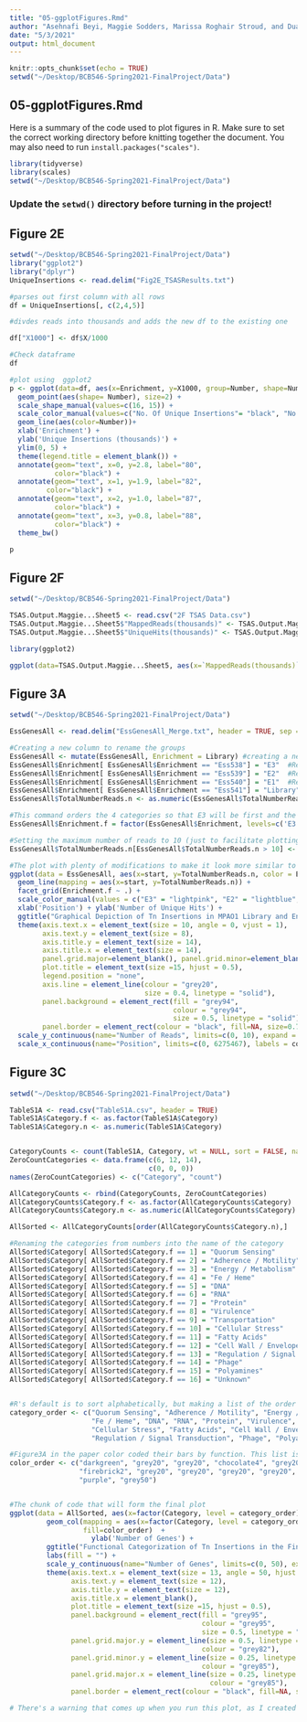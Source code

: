 ```yaml
---
title: "05-ggplotFigures.Rmd"
author: "Asehnafi Beyi, Maggie Sodders, Marissa Roghair Stroud, and Dua Vang"
date: "5/3/2021"
output: html_document
---
```


```r
knitr::opts_chunk$set(echo = TRUE)
setwd("~/Desktop/BCB546-Spring2021-FinalProject/Data")

```

## 05-ggplotFigures.Rmd

Here is a summary of the code used to plot figures in R. Make sure to set the correct working directory before knitting together the document. You may also need to run `install.packages("scales")`. 

```r
library(tidyverse)
library(scales)
setwd("~/Desktop/BCB546-Spring2021-FinalProject/Data")
```

### Update the `setwd()` directory before turning in the project!


## Figure 2E

```r
setwd("~/Desktop/BCB546-Spring2021-FinalProject/Data")
library("ggplot2")
library("dplyr")
UniqueInsertions <- read.delim("Fig2E_TSASResults.txt")

#parses out first column with all rows
df = UniqueInsertions[, c(2,4,5)]

#divdes reads into thousands and adds the new df to the existing one

df["X1000"] <- df$X/1000

#Check dataframe
df

#plot using  ggplot2
p <- ggplot(data=df, aes(x=Enrichment, y=X1000, group=Number, shape=Number, color=Number)) +
  geom_point(aes(shape= Number), size=2) +
  scale_shape_manual(values=c(16, 15)) + 
  scale_color_manual(values=c("No. Of Unique Insertions"= "black", "No. Of Unique Insertions Within Genes" = "red")) +
  geom_line(aes(color=Number))+
  xlab('Enrichment') +
  ylab('Unique Insertions (thousands)') + 
  ylim(0, 5) + 
  theme(legend.title = element_blank()) +
  annotate(geom="text", x=0, y=2.8, label="80",
           color="black") + 
  annotate(geom="text", x=1, y=1.9, label="82",
         color="black") + 
  annotate(geom="text", x=2, y=1.0, label="87",
           color="black") + 
  annotate(geom="text", x=3, y=0.8, label="88",
           color="black") + 
  theme_bw()

p

```

## Figure 2F

```r
setwd("~/Desktop/BCB546-Spring2021-FinalProject/Data")

TSAS.Output.Maggie...Sheet5 <- read.csv("2F TSAS Data.csv")
TSAS.Output.Maggie...Sheet5$"MappedReads(thousands)" <- TSAS.Output.Maggie...Sheet5$Mapped.Reads
TSAS.Output.Maggie...Sheet5$"UniqueHits(thousands)" <- TSAS.Output.Maggie...Sheet5$totaluniquehits

library(ggplot2)

ggplot(data=TSAS.Output.Maggie...Sheet5, aes(x=`MappedReads(thousands)`, y=`UniqueHits(thousands)`, group=1)) + geom_line() + geom_point() + ylim(0,5) + theme_bw() + theme(axis.line = element_line(colour = "black")) + theme(panel.border = element_blank(),panel.grid.major = element_blank(), panel.grid.minor = element_blank()) + scale_x_continuous(breaks=c(50,150,250,350,450))
```

## Figure 3A 

```r
setwd("~/Desktop/BCB546-Spring2021-FinalProject/Data")

EssGenesAll <- read.delim("EssGenesAll_Merge.txt", header = TRUE, sep = "\t")

#Creating a new column to rename the groups 
EssGenesAll <- mutate(EssGenesAll, Enrichment = Library) #creating a new column identical to "Library" 
EssGenesAll$Enrichment[ EssGenesAll$Enrichment == "Ess538"] = "E3"  #Replace Ess538 with "E3"
EssGenesAll$Enrichment[ EssGenesAll$Enrichment == "Ess539"] = "E2"  #Replace Ess539 with "E2"
EssGenesAll$Enrichment[ EssGenesAll$Enrichment == "Ess540"] = "E1"  #Replace Ess540 with "E1"
EssGenesAll$Enrichment[ EssGenesAll$Enrichment == "Ess541"] = "Library"  #Replace Ess541 with "Library"
EssGenesAll$TotalNumberReads.n <- as.numeric(EssGenesAll$TotalNumberReads)

#This command orders the 4 categories so that E3 will be first and the Library at the end
EssGenesAll$Enrichment.f = factor(EssGenesAll$Enrichment, levels=c('E3','E2','E1','Library'))

#Setting the maximum number of reads to 10 (just to facilitate plotting... some of these have >1000 reads and others only ~2)
EssGenesAll$TotalNumberReads.n[EssGenesAll$TotalNumberReads.n > 10] <- 10

#The plot with plenty of modifications to make it look more similar to the paper's
ggplot(data = EssGenesAll, aes(x=start, y=TotalNumberReads.n, color = Enrichment.f)) + 
  geom_line(mapping = aes(x=start, y=TotalNumberReads.n)) +
  facet_grid(Enrichment.f ~ .) +   
  scale_color_manual(values = c("E3" = "lightpink", "E2" = "lightblue", "E1" = "deeppink4", "Library" = "grey30")) + 
  xlab('Position') + ylab('Number of Unique Hits') +
  ggtitle("Graphical Depiction of Tn Insertions in MPAO1 Library and Enrichments") + 
  theme(axis.text.x = element_text(size = 10, angle = 0, vjust = 1),
        axis.text.y = element_text(size = 8), 
        axis.title.y = element_text(size = 14), 
        axis.title.x = element_text(size = 14),
        panel.grid.major=element_blank(), panel.grid.minor=element_blank(),
        plot.title = element_text(size =15, hjust = 0.5),
        legend.position = "none", 
        axis.line = element_line(colour = "grey20", 
                                 size = 0.4, linetype = "solid"),
        panel.background = element_rect(fill = "grey94",
                                        colour = "grey94",
                                        size = 0.5, linetype = "solid"),
        panel.border = element_rect(colour = "black", fill=NA, size=0.7)) + 
  scale_y_continuous(name="Number of Reads", limits=c(0, 10), expand = c(0.01, 0),breaks=c(0, 5, 10)) +
  scale_x_continuous(name="Position", limits=c(0, 6275467), labels = comma, expand = c(0.005, 0), breaks=c(0,1000000, 2000000, 3000000, 4000000, 5000000, 6000000))
```

## Figure 3C

```r
setwd("~/Desktop/BCB546-Spring2021-FinalProject/Data")

TableS1A <- read.csv("TableS1A.csv", header = TRUE)
TableS1A$Category.f <- as.factor(TableS1A$Category)
TableS1A$Category.n <- as.numeric(TableS1A$Category)


CategoryCounts <- count(TableS1A, Category, wt = NULL, sort = FALSE, name = "count")
ZeroCountCategories <- data.frame(c(6, 12, 14),
                                  c(0, 0, 0))
names(ZeroCountCategories) <- c("Category", "count")

AllCategoryCounts <- rbind(CategoryCounts, ZeroCountCategories)
AllCategoryCounts$Category.f <- as.factor(AllCategoryCounts$Category)
AllCategoryCounts$Category.n <- as.numeric(AllCategoryCounts$Category)

AllSorted <- AllCategoryCounts[order(AllCategoryCounts$Category.n),]

#Renaming the categories from numbers into the name of the category
AllSorted$Category[ AllSorted$Category.f == 1] = "Quorum Sensing"
AllSorted$Category[ AllSorted$Category.f == 2] = "Adherence / Motility"
AllSorted$Category[ AllSorted$Category.f == 3] = "Energy / Metabolism"
AllSorted$Category[ AllSorted$Category.f == 4] = "Fe / Heme"
AllSorted$Category[ AllSorted$Category.f == 5] = "DNA"
AllSorted$Category[ AllSorted$Category.f == 6] = "RNA"
AllSorted$Category[ AllSorted$Category.f == 7] = "Protein"
AllSorted$Category[ AllSorted$Category.f == 8] = "Virulence"
AllSorted$Category[ AllSorted$Category.f == 9] = "Transportation"
AllSorted$Category[ AllSorted$Category.f == 10] = "Cellular Stress"
AllSorted$Category[ AllSorted$Category.f == 11] = "Fatty Acids"
AllSorted$Category[ AllSorted$Category.f == 12] = "Cell Wall / Envelope"
AllSorted$Category[ AllSorted$Category.f == 13] = "Regulation / Signal Transduction"
AllSorted$Category[ AllSorted$Category.f == 14] = "Phage"
AllSorted$Category[ AllSorted$Category.f == 15] = "Polyamines"
AllSorted$Category[ AllSorted$Category.f == 16] = "Unknown"


#R's default is to sort alphabetically, but making a list of the order I want everything to be in will override that
category_order <- c("Quorum Sensing", "Adherence / Motility", "Energy / Metabolism", 
                    "Fe / Heme", "DNA", "RNA", "Protein", "Virulence", "Transportation",
                    "Cellular Stress", "Fatty Acids", "Cell Wall / Envelope",
                    "Regulation / Signal Transduction", "Phage", "Polyamines", "Unknown")

#Figure3A in the paper color coded their bars by function. This list is each of these colors in the order the categories will be in
color_order <- c("darkgreen", "grey20", "grey20", "chocolate4", "grey20", "grey20", "grey20", 
                 "firebrick2", "grey20", "grey20", "grey20", "grey20", "grey20", "grey20", 
                 "purple", "grey50")


#The chunk of code that will form the final plot
ggplot(data = AllSorted, aes(x=factor(Category, level = category_order), y=count)) + 
         geom_col(mapping = aes(x=factor(Category, level = category_order), y=count), 
                  fill=color_order)  + 
                    ylab('Number of Genes') +
         ggtitle("Functional Categorization of Tn Insertions in the Final E3 Dataset") + 
         labs(fill = "") + 
         scale_y_continuous(name="Number of Genes", limits=c(0, 50), expand = c(0, 0)) +
         theme(axis.text.x = element_text(size = 13, angle = 50, hjust = 1, color=color_order),
               axis.text.y = element_text(size = 12), 
               axis.title.y = element_text(size = 12), 
               axis.title.x = element_blank(),
               plot.title = element_text(size =15, hjust = 0.5),
               panel.background = element_rect(fill = "grey95",
                                               colour = "grey95",
                                               size = 0.5, linetype = "solid"),
               panel.grid.major.y = element_line(size = 0.5, linetype = 'solid',
                                               colour = "grey82"), 
               panel.grid.minor.y = element_line(size = 0.25, linetype = 'solid',
                                               colour = "grey85"),
               panel.grid.major.x = element_line(size = 0.25, linetype = 'solid',
                                                 colour = "grey85"),
               panel.border = element_rect(colour = "black", fill=NA, size=0.7))

# There's a warning that comes up when you run this plot, as I created a vector for coloring the text on the x-axis. If that causes problems in your version of R, delete "color=color_order" from the axis.test.x line and it should run just fine.
```





